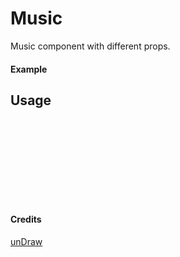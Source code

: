 
<Meta of={Music} title="unDraw/Music" />

# Music

Music component with different props.

#### Example

<Canvas of={Music.Primary} />

## Usage

```ts
import { Music } from "yadl-ui";

const Example = () => {
  return (
      <Music />
  );
};

export default Example;
```

#### Credits
[unDraw](https://undraw.co/illustrations)
